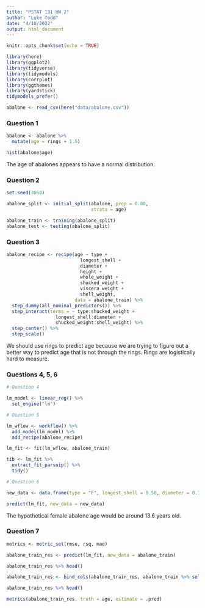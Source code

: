 ```yaml
---
title: "PSTAT 131 HW 2"
author: "Luke Todd"
date: "4/10/2022"
output: html_document
---
```


```r

knitr::opts_chunk$set(echo = TRUE)

library(here)
library(ggplot2)
library(tidyverse)
library(tidymodels)
library(corrplot)
library(ggthemes)
library(yardstick)
tidymodels_prefer()

abalone <- read_csv(here("data/abalone.csv"))

```

### Question 1

```r

abalone <- abalone %>% 
  mutate(age = rings + 1.5)

hist(abalone$age)

```

The age of abalones appears to have a normal distribution.


### Question 2

```r

set.seed(3068)

abalone_split <- initial_split(abalone, prop = 0.80,
                               strata = age)

abalone_train <- training(abalone_split)
abalone_test <- testing(abalone_split)

```

### Question 3

```r

abalone_recipe <- recipe(age ~ type + 
                           longest_shell + 
                           diameter + 
                           height + 
                           whole_weight + 
                           shucked_weight + 
                           viscera_weight + 
                           shell_weight, 
                         data = abalone_train) %>%
  step_dummy(all_nominal_predictors()) %>%
  step_interact(terms = ~ type:shucked_weight +
                  longest_shell:diameter +
                  shucked_weight:shell_weight) %>%
  step_center() %>%
  step_scale()

```

We should use rings to predict age because we are trying to figure out a better way to predict age that is not through the rings. Rings are logistically hard to measure.

### Questions 4, 5, 6

```r

# Question 4

lm_model <- linear_reg() %>%
  set_engine("lm")

# Question 5

lm_wflow <- workflow() %>%
  add_model(lm_model) %>%
  add_recipe(abalone_recipe)

lm_fit <- fit(lm_wflow, abalone_train)

tib <- lm_fit %>%
  extract_fit_parsnip() %>%
  tidy()

# Question 6

new_data <- data.frame(type = "F", longest_shell = 0.50, diameter = 0.10, height = 0.30, whole_weight = 4, shucked_weight = 1, viscera_weight = 2, shell_weight = 1)

predict(lm_fit, new_data = new_data)


```

The hypothetical female abalone age would be around 13.6 years old.

### Question 7

```r

metrics <- metric_set(rmse, rsq, mae)

abalone_train_res <- predict(lm_fit, new_data = abalone_train)

abalone_train_res %>% head()

abalone_train_res <- bind_cols(abalone_train_res, abalone_train %>% select(age))

abalone_train_res %>% head()

metrics(abalone_train_res, truth = age, estimate = .pred)

```









